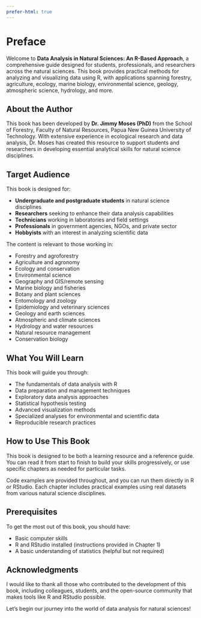 ```yaml
---
prefer-html: true
---
```


# Preface {.unnumbered}

Welcome to **Data Analysis in Natural Sciences: An R-Based Approach**, a comprehensive guide designed for students, professionals, and researchers across the natural sciences. This book provides practical methods for analyzing and visualizing data using R, with applications spanning forestry, agriculture, ecology, marine biology, environmental science, geology, atmospheric science, hydrology, and more.

## About the Author

This book has been developed by **Dr. Jimmy Moses (PhD)** from the School of Forestry, Faculty of Natural Resources, Papua New Guinea University of Technology. With extensive experience in ecological research and data analysis, Dr. Moses has created this resource to support students and researchers in developing essential analytical skills for natural science disciplines.

## Target Audience

This book is designed for:

- **Undergraduate and postgraduate students** in natural science disciplines
- **Researchers** seeking to enhance their data analysis capabilities
- **Technicians** working in laboratories and field settings
- **Professionals** in government agencies, NGOs, and private sector
- **Hobbyists** with an interest in analyzing scientific data

The content is relevant to those working in:

- Forestry and agroforestry
- Agriculture and agronomy
- Ecology and conservation
- Environmental science
- Geography and GIS/remote sensing
- Marine biology and fisheries
- Botany and plant sciences
- Entomology and zoology
- Epidemiology and veterinary sciences
- Geology and earth sciences
- Atmospheric and climate sciences
- Hydrology and water resources
- Natural resource management
- Conservation biology

## What You Will Learn

This book will guide you through:

- The fundamentals of data analysis with R
- Data preparation and management techniques
- Exploratory data analysis approaches
- Statistical hypothesis testing
- Advanced visualization methods
- Specialized analyses for environmental and scientific data
- Reproducible research practices

## How to Use This Book

This book is designed to be both a learning resource and a reference guide. You can read it from start to finish to build your skills progressively, or use specific chapters as needed for particular tasks.

Code examples are provided throughout, and you can run them directly in R or RStudio. Each chapter includes practical examples using real datasets from various natural science disciplines.

## Prerequisites

To get the most out of this book, you should have:

- Basic computer skills
- R and RStudio installed (instructions provided in Chapter 1)
- A basic understanding of statistics (helpful but not required)

## Acknowledgments {.unnumbered}

I would like to thank all those who contributed to the development of this book, including colleagues, students, and the open-source community that makes tools like R and RStudio possible.

Let's begin our journey into the world of data analysis for natural sciences!
